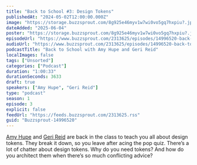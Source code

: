 ```yaml
---
title: "Back to School #3: Design Tokens"
publishedAt: "2024-05-02T12:00:00.000Z"
image: "https://storage.buzzsprout.com/8g925e46myv1w7wi0vo5gq7hxpiu?.jpg"
dateAdded: "2025-06-04"
poster: "https://storage.buzzsprout.com/8g925e46myv1w7wi0vo5gq7hxpiu?.jpg"
episodeUrl: "https://www.buzzsprout.com/2313625/episodes/14996520-back-to-school-3-design-tokens.mp3"
audioUrl: "https://www.buzzsprout.com/2313625/episodes/14996520-back-to-school-3-design-tokens.mp3"
podcastTitle: "Back to School with Amy Hupe and Geri Reid"
localImages: false
tags: ["Unsorted"]
categories: ["Podcast"]
duration: "1:00:33"
durationSeconds: 3633
draft: true
speakers: ["Amy Hupe", "Geri Reid"]
type: "podcast"
season: 1
episode: 3
explicit: false
feedUrl: "https://feeds.buzzsprout.com/2313625.rss"
guid: "Buzzsprout-14996520"
---
```

[Amy Hupe](https://twitter.com/Amy_Hupe) and [Geri Reid](https://twitter.com/gerireid) are back in the class to teach you all about design tokens. They break it down, so you leave after acing the pop quiz. There’s a lot of chatter about design tokens. Why do you need tokens? And how do you architect them when there’s so much conflicting advice?
